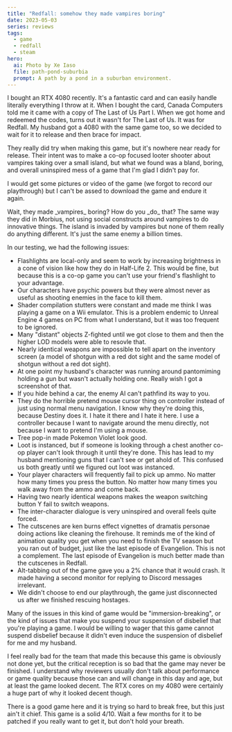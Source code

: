 ```yaml
---
title: "Redfall: somehow they made vampires boring"
date: 2023-05-03
series: reviews
tags:
  - game
  - redfall
  - steam
hero:
  ai: Photo by Xe Iaso
  file: path-pond-suburbia
  prompt: A path by a pond in a suburban environment.
---
```


I bought an RTX 4080 recently. It's a fantastic card and can easily
handle literally everything I throw at it. When I bought the card,
Canada Computers told me it came with a copy of The Last of Us Part I.
When we got home and redeemed the codes, turns out it wasn't for The
Last of Us. It was for Redfall. My husband got a 4080 with the same
game too, so we decided to wait for it to release and then brace for
impact.

They really did try when making this game, but it's nowhere near ready
for release. Their intent was to make a co-op focused looter shooter
about vampires taking over a small island, but what we found was a
bland, boring, and overall uninspired mess of a game that I'm glad I
didn't pay for.

I would get some pictures or video of the game (we forgot to record
our playthrough) but I can't be assed to download the game and endure
it again.

<XeblogConv name="Aoi" mood="wut">
  Wait, they made _vampires_ boring? How do you _do_ that?
</XeblogConv>
<XeblogConv name="Cadey" mood="coffee">
  The same way they did in Morbius, not using social constructs around vampires
  to do innovative things. The island is invaded by vampires but none of them
  really do anything different. It's just the same enemy a billion times.
</XeblogConv>

In our testing, we had the following issues:

- Flashlights are local-only and seem to work by increasing brightness
  in a cone of vision like how they do in Half-Life 2. This would be
  fine, but because this is a co-op game you can't use your friend's
  flashlight to your advantage.
- Our characters have psychic powers but they were almost never as
  useful as shooting enemies in the face to kill them.
- Shader compilation stutters were constant and made me think I was
  playing a game on a Wii emulator. This is a problem endemic to
  Unreal Engine 4 games on PC from what I understand, but it was too
  frequent to be ignored.
- Many "distant" objects Z-fighted until we got close to them and then
  the higher LOD models were able to resovle that.
- Nearly identical weapons are impossible to tell apart on the
  inventory screen (a model of shotgun with a red dot sight and the
  same model of shotgun without a red dot sight).
- At one point my husband's character was running around pantomiming
  holding a gun but wasn't actually holding one. Really wish I got a
  screenshot of that.
- If you hide behind a car, the enemy AI can't pathfind its way to
  you.
- They do the horrible pretend mouse cursor thing on controller
  instead of just using normal menu navigation. I know why they're
  doing this, because Destiny does it. I hate it there and I hate it
  here. I use a controller because I want to navigate around the menu
  directly, not because I want to pretend I'm using a mouse.
- Tree pop-in made Pokemon Violet look good.
- Loot is instanced, but if someone is looking through a chest another
  co-op player can't look through it until they're done. This has lead
  to my husband mentioning guns that I can't see or get ahold of. This
  confused us both greatly until we figured out loot was instanced.
- Your player characters will frequently fail to pick up ammo. No
  matter how many times you press the button. No matter how many times
  you walk away from the ammo and come back.
- Having two nearly identical weapons makes the weapon switching
  button Y fail to switch weapons.
- The inter-character dialogue is very uninspired and overall feels
  quite forced.
- The cutscenes are ken burns effect vignettes of dramatis personae
  doing actions like cleaning the firehouse. It reminds me of the kind
  of animation quality you get when you need to finish the TV season
  but you ran out of budget, just like the last episode of Evangelion.
  This is not a complement. The last episode of Evangelion is much
  better made than the cutscenes in Redfall.
- Alt-tabbing out of the game gave you a 2% chance that it would
  crash. It made having a second monitor for replying to Discord
  messages irrelevant.
- We didn't choose to end our playthrough, the game just disconnected
  us after we finished rescuing hostages.

Many of the issues in this kind of game would be "immersion-breaking",
or the kind of issues that make you suspend your suspension of
disbelief that you're playing a game. I would be willing to wager that
this game cannot suspend disbelief because it didn't even induce the
suspension of disbelief for me and my husband.

I feel really bad for the team that made this because this game is
obviously not done yet, but the critical reception is so bad that the
game may never be finished. I understand why reviewers usually don't
talk about performance or game quality because those can and will
change in this day and age, but at least the game looked decent. The
RTX cores on my 4080 were certainly a huge part of why it looked
decent though.

There is a good game here and it is trying so hard to break free, but
this just ain't it chief. This game is a solid 4/10. Wait a few months
for it to be patched if you really want to get it, but don't hold your
breath.
